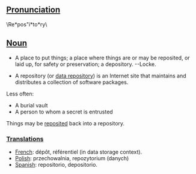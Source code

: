 ==[[Pronunciation]]==

\Re*pos"i*to*ry\ 

==[[Noun]]==

* A place to put things; a place where things are or may be reposited, or laid up, for safety or preservation; a depository. --Locke.

* A repository (or [[data repository]]) is an Internet site that maintains and distributes a collection of software packages.

Less often:
* A burial vault 
* A person to whom a secret is entrusted

Things may be [[reposited]] back into a repository.

===[[Translation]]s===
*[[French]]: dépôt, référentiel (in data storage context).
*[[Polish]]: przechowalnia, repozytorium (danych)
*[[Spanish]]: repositorio, depositorio.

{{wikipedia}}